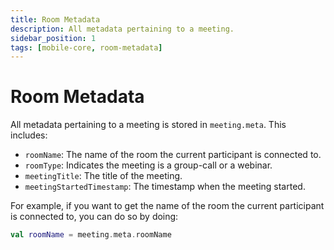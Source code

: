 ```yaml
---
title: Room Metadata
description: All metadata pertaining to a meeting.
sidebar_position: 1
tags: [mobile-core, room-metadata]
---
```


# Room Metadata

All metadata pertaining to a meeting is stored in `meeting.meta`. This includes:

- `roomName`: The name of the room the current participant is connected to.
- `roomType`: Indicates the meeting is a group-call or a webinar.
- `meetingTitle`: The title of the meeting.
- `meetingStartedTimestamp`: The timestamp when the meeting started.

For example, if you want to get the name of the room the current participant is
connected to, you can do so by doing:

```kotlin
val roomName = meeting.meta.roomName
```
